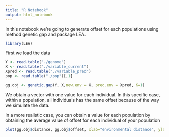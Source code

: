 ```yaml
---
title: "R Notebook"
output: html_notebook
---
```


In this notebook we're going to generate offset for each populations using method
genetic gap and package LEA.


```r
library(LEA)
```

First we load the data

```r
Y <- read.table("./genome")
X <- read.table("./variable_current")
Xpred <- read.table("./variable_pred")
pop <- read.table("./pop")[,1]
```


```r
gg.obj <- genetic.gap(Y, X,new.env = X, pred.env = Xpred, K=1)
```

We obtain a vector with one value for each individual.
In this specific case, within a population, all individuals has the same offset 
because of the way we simulate the data.

In a more realistic case, you can obtain a value for each population by obtaining the average value of offset for each individual of your population
```r
plot(gg.obj$distance, gg.obj$offset, xlab="environmental distance", ylab="genetic gap")
```

